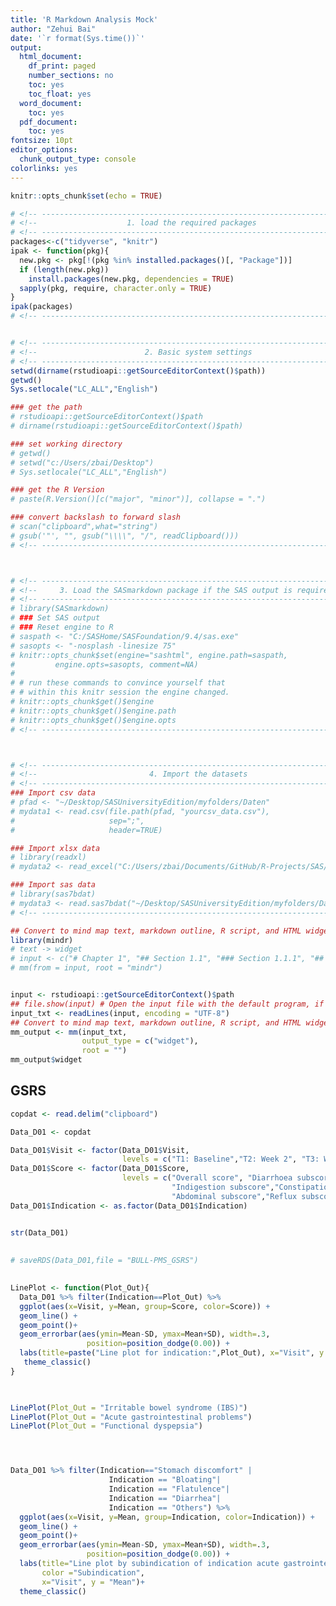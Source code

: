 ```yaml
---
title: 'R Markdown Analysis Mock'
author: "Zehui Bai"
date: '`r format(Sys.time())`'
output:
  html_document:
    df_print: paged
    number_sections: no
    toc: yes
    toc_float: yes
  word_document:
    toc: yes
  pdf_document:
    toc: yes
fontsize: 10pt
editor_options:
  chunk_output_type: console
colorlinks: yes
---
```


```r
knitr::opts_chunk$set(echo = TRUE)

# <!-- ---------------------------------------------------------------------- -->
# <!--                    1. load the required packages                       -->
# <!-- ---------------------------------------------------------------------- --> 
packages<-c("tidyverse", "knitr")
ipak <- function(pkg){
  new.pkg <- pkg[!(pkg %in% installed.packages()[, "Package"])]
  if (length(new.pkg)) 
    install.packages(new.pkg, dependencies = TRUE)
  sapply(pkg, require, character.only = TRUE)
}
ipak(packages)
# <!-- ---------------------------------------------------------------------- --> 


# <!-- ---------------------------------------------------------------------- -->
# <!--                        2. Basic system settings                        -->
# <!-- ---------------------------------------------------------------------- -->
setwd(dirname(rstudioapi::getSourceEditorContext()$path))
getwd()
Sys.setlocale("LC_ALL","English")

### get the path
# rstudioapi::getSourceEditorContext()$path
# dirname(rstudioapi::getSourceEditorContext()$path)

### set working directory
# getwd()
# setwd("c:/Users/zbai/Desktop")
# Sys.setlocale("LC_ALL","English")

### get the R Version
# paste(R.Version()[c("major", "minor")], collapse = ".")

### convert backslash to forward slash 
# scan("clipboard",what="string")
# gsub('"', "", gsub("\\\\", "/", readClipboard()))
# <!-- ---------------------------------------------------------------------- --> 



# <!-- ---------------------------------------------------------------------- -->
# <!--     3. Load the SASmarkdown package if the SAS output is required      -->
# <!-- ---------------------------------------------------------------------- -->
# library(SASmarkdown)
# ### Set SAS output
# ### Reset engine to R
# saspath <- "C:/SASHome/SASFoundation/9.4/sas.exe"
# sasopts <- "-nosplash -linesize 75"
# knitr::opts_chunk$set(engine="sashtml", engine.path=saspath,
#         engine.opts=sasopts, comment=NA)
# 
# # run these commands to convince yourself that
# # within this knitr session the engine changed.
# knitr::opts_chunk$get()$engine
# knitr::opts_chunk$get()$engine.path
# knitr::opts_chunk$get()$engine.opts
# <!-- ---------------------------------------------------------------------- -->



# <!-- ---------------------------------------------------------------------- -->
# <!--                         4. Import the datasets                         -->
# <!-- ---------------------------------------------------------------------- -->
### Import csv data
# pfad <- "~/Desktop/SASUniversityEdition/myfolders/Daten"
# mydata1 <- read.csv(file.path(pfad, "yourcsv_data.csv"), 
#                     sep=";", 
#                     header=TRUE)   

### Import xlsx data
# library(readxl)
# mydata2 <- read_excel("C:/Users/zbai/Documents/GitHub/R-Projects/SAS/Yimeng/results-text.xlsx")

### Import sas data
# library(sas7bdat)
# mydata3 <- read.sas7bdat("~/Desktop/SASUniversityEdition/myfolders/Daten/uis.sas7bdat")
# <!-- ---------------------------------------------------------------------- -->
```



```r
## Convert to mind map text, markdown outline, R script, and HTML widget ####
library(mindr)
# text -> widget
# input <- c("# Chapter 1", "## Section 1.1", "### Section 1.1.1", "## Section 1.2", "# Chapter 2")
# mm(from = input, root = "mindr")


input <- rstudioapi::getSourceEditorContext()$path 
## file.show(input) # Open the input file with the default program, if any
input_txt <- readLines(input, encoding = "UTF-8")
## Convert to mind map text, markdown outline, R script, and HTML widget ####
mm_output <- mm(input_txt, 
                output_type = c("widget"),
                root = "")
mm_output$widget
```

 
 
##  GSRS

```r
copdat <- read.delim("clipboard")

Data_D01 <- copdat

Data_D01$Visit <- factor(Data_D01$Visit, 
                         levels = c("T1: Baseline","T2: Week 2", "T3: Week 4"))
Data_D01$Score <- factor(Data_D01$Score, 
                         levels = c("Overall score", "Diarrhoea subscore",
                                    "Indigestion subscore","Constipation subscore",
                                    "Abdominal subscore","Reflux subscore"))
Data_D01$Indication <- as.factor(Data_D01$Indication)


str(Data_D01)
   
 
# saveRDS(Data_D01,file = "BULL-PMS_GSRS")
 

LinePlot <- function(Plot_Out){
  Data_D01 %>% filter(Indication==Plot_Out) %>%
  ggplot(aes(x=Visit, y=Mean, group=Score, color=Score)) + 
  geom_line() +
  geom_point()+
  geom_errorbar(aes(ymin=Mean-SD, ymax=Mean+SD), width=.3,
                 position=position_dodge(0.00)) +
  labs(title=paste("Line plot for indication:",Plot_Out), x="Visit", y = "Mean")+
   theme_classic()
}

 

LinePlot(Plot_Out = "Irritable bowel syndrome (IBS)")
LinePlot(Plot_Out = "Acute gastrointestinal problems")
LinePlot(Plot_Out = "Functional dyspepsia")




Data_D01 %>% filter(Indication=="Stomach discomfort" |
                      Indication == "Bloating"|
                      Indication == "Flatulence"|
                      Indication == "Diarrhea"|
                      Indication == "Others") %>%
  ggplot(aes(x=Visit, y=Mean, group=Indication, color=Indication)) + 
  geom_line() +
  geom_point()+
  geom_errorbar(aes(ymin=Mean-SD, ymax=Mean+SD), width=.3,
                 position=position_dodge(0.00)) +
  labs(title="Line plot by subindication of indication acute gastrointestinal problems", 
       color ="Subindication",
       x="Visit", y = "Mean")+
  theme_classic() 




```


 
